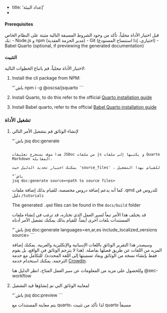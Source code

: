 -
title: 'إعداد البيئة'
-

#### Prerequisites {#environment-setup}
قبل اختبار الأداة محلياً، تأكد من وجود الشروط المسبقة التالية مثبتة على النظام الخاص بك:
- Node.js و npm (مدير الحزمة العقدية)
- Git (اختياري، إذا استنساخ المستودع)
- Babel Quarto (optional, if previewing the generated documentation)

#### التثبيت
لاختبار الأداة محلياً، قم باتباع الخطوات التالية:

1. Install the cli package from NPM:
   
   “`باش
   npm i -g @oscsa/jsquarto 
   ```

2. Install Quarto, to do this refer to the official [Quarto installation guide](https://quarto.org/docs/get-started/) 

3. Install Babel quarto, refer to the official [Babel Quarto installation guide](https://docs.ropensci.org/babelquarto/)


### تشغيل الأداة
1. لإنشاء الوثائق قم بتشغيل الأمر التالي
   
   “`باش
   jsq doc:generate
   ```

   هذا سوف يستخرج تعليقات JSDoc من ملفات js و يكتبها إلى ملفات Quarto Markdown المقابلة.

   يمكنك اختيار تحديد الدليل حيث 'source_files' ، للقيام بهذا التشغيل 
   
   “`باش
   jsq doc:generate source=<path to source files>
   ```

   كما أنه يدعم إضافة دروس مخصصة، للقيام بذلك إضافة ملفات .qmd للدروس في دليل `/tutorials`

   The generated `.qmd` files can be found in the `docs/build` folder

   قد يختلف هذا الأمر تبعاً لسير العمل الذي تختاره، قد ترغب في إنشاء ملفات المستندات بلغات أخرى أيضاً. للقيام بذلك يمكنك تشغيل الأمر أدناه

   “`باش
   jsq doc:generate languages=en,ar,es include_localized_versions source=<path to source files>
   ```

   وسيصدر هذا التقرير الوثائق باللغات الإسبانية والإنكليزية والعربية. يمكنك إضافة المزيد من اللغات عن طريق فصلها بفاصلة. (هذا لا يترجم الوثائق في الواقع، بل يقوم فقط بإنشاء نسخة من الوثائق ويعاد تسميتها إلى اللغة المحددة). للتكامل مع خدمة الترجمة، يمكنك استخدام خدمة [Crowdin](https://crowdin.com/).

   وللحصول على مزيد من المعلومات عن سير العمل المتاح، انظر الدليل هنا @sec-workflow


2. لمعاينة الوثائق التي تم إنشاؤها قيد التشغيل 
    
   “`باش
   jsq doc:preview
   ```
   
   يتم معاينة المستندات مع quarto، لذا تأكد من تثبيت quarto مسبقاً

